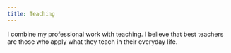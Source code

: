 ```yaml
---
title: Teaching
---
```


I combine my professional work with teaching. I believe that best teachers are
those who apply what they teach in their everyday life.
